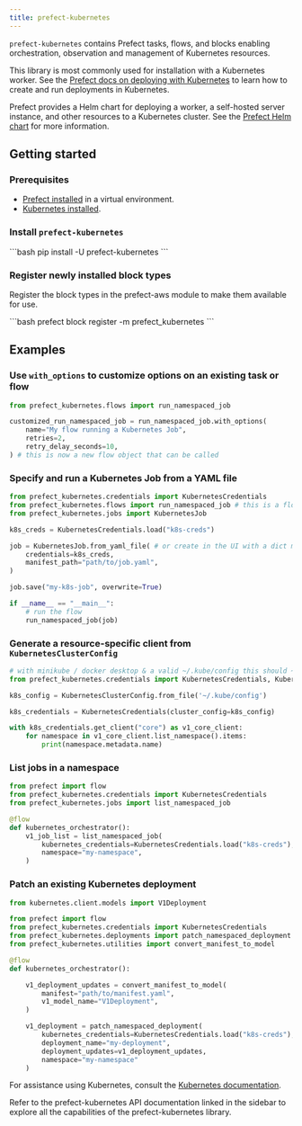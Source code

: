 ```yaml
---
title: prefect-kubernetes
---
```


`prefect-kubernetes` contains Prefect tasks, flows, and blocks enabling orchestration, observation and management of Kubernetes resources.

This library is most commonly used for installation with a Kubernetes worker. See the [Prefect docs on deploying with Kubernetes](3.0rc/deploy/infrastructure/kubernetes) to learn how to create and run deployments in Kubernetes.

Prefect provides a Helm chart for deploying a worker, a self-hosted server instance, and other resources to a Kubernetes cluster. See the [Prefect Helm chart](https://github.com/PrefectHQ/prefect-helm) for more information.

## Getting started

### Prerequisites

- [Prefect installed](3.0rc/get-started/install) in a virtual environment.
- [Kubernetes installed](https://kubernetes.io/).

### Install `prefect-kubernetes`

<div class="terminal">
```bash
 pip install -U prefect-kubernetes
 ```
 </div>

### Register newly installed block types

Register the block types in the prefect-aws module to make them available for use.

<div class="terminal">
```bash
prefect block register -m prefect_kubernetes
```
</div>

## Examples

### Use `with_options` to customize options on an existing task or flow

```python
from prefect_kubernetes.flows import run_namespaced_job

customized_run_namespaced_job = run_namespaced_job.with_options(
    name="My flow running a Kubernetes Job",
    retries=2,
    retry_delay_seconds=10,
) # this is now a new flow object that can be called
```

### Specify and run a Kubernetes Job from a YAML file

```python
from prefect_kubernetes.credentials import KubernetesCredentials
from prefect_kubernetes.flows import run_namespaced_job # this is a flow
from prefect_kubernetes.jobs import KubernetesJob

k8s_creds = KubernetesCredentials.load("k8s-creds")

job = KubernetesJob.from_yaml_file( # or create in the UI with a dict manifest
    credentials=k8s_creds,
    manifest_path="path/to/job.yaml",
)

job.save("my-k8s-job", overwrite=True)

if __name__ == "__main__":
    # run the flow
    run_namespaced_job(job)
```

### Generate a resource-specific client from `KubernetesClusterConfig`

```python
# with minikube / docker desktop & a valid ~/.kube/config this should ~just work~
from prefect_kubernetes.credentials import KubernetesCredentials, KubernetesClusterConfig

k8s_config = KubernetesClusterConfig.from_file('~/.kube/config')

k8s_credentials = KubernetesCredentials(cluster_config=k8s_config)

with k8s_credentials.get_client("core") as v1_core_client:
    for namespace in v1_core_client.list_namespace().items:
        print(namespace.metadata.name)
```

### List jobs in a namespace

```python
from prefect import flow
from prefect_kubernetes.credentials import KubernetesCredentials
from prefect_kubernetes.jobs import list_namespaced_job

@flow
def kubernetes_orchestrator():
    v1_job_list = list_namespaced_job(
        kubernetes_credentials=KubernetesCredentials.load("k8s-creds"),
        namespace="my-namespace",
    )
```

### Patch an existing Kubernetes deployment

```python
from kubernetes.client.models import V1Deployment

from prefect import flow
from prefect_kubernetes.credentials import KubernetesCredentials
from prefect_kubernetes.deployments import patch_namespaced_deployment
from prefect_kubernetes.utilities import convert_manifest_to_model

@flow
def kubernetes_orchestrator():

    v1_deployment_updates = convert_manifest_to_model(
        manifest="path/to/manifest.yaml",
        v1_model_name="V1Deployment",
    )

    v1_deployment = patch_namespaced_deployment(
        kubernetes_credentials=KubernetesCredentials.load("k8s-creds"),
        deployment_name="my-deployment",
        deployment_updates=v1_deployment_updates,
        namespace="my-namespace"
    )
```

For assistance using Kubernetes, consult the [Kubernetes documentation](https://kubernetes.io/).

Refer to the prefect-kubernetes API documentation linked in the sidebar to explore all the capabilities of the prefect-kubernetes library.

